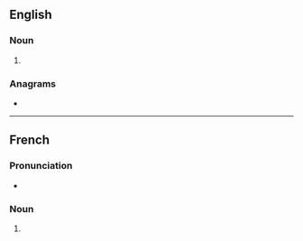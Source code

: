 {{also|Fakirs}}
==English==

===Noun===
{{head|en|noun plural form}}

# {{plural of|fakir|lang=en}}

===Anagrams===
* {{anagrams|en|kafirs}}

----

==French==

===Pronunciation===
* {{IPA|/fakiʁ/|lang=fr}}

===Noun===
{{head|fr|noun plural form|g=m}}

# {{plural of|fakir|lang=fr}}